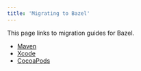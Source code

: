 ```yaml
---
title: 'Migrating to Bazel'
---
```


This page links to migration guides for Bazel.

*  [Maven](/versions/7.1.0/migrate/maven)
*  [Xcode](/versions/7.1.0/migrate/xcode)
*  [CocoaPods](/versions/7.1.0/migrate/cocoapods)
